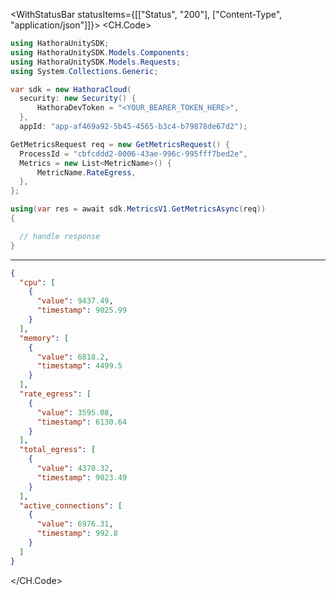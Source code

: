 

<WithStatusBar statusItems={[["Status", "200"], ["Content-Type", "application/json"]]}>
  <CH.Code>
  ```csharp GetMetrics.cs
  using HathoraUnitySDK;
using HathoraUnitySDK.Models.Components;
using HathoraUnitySDK.Models.Requests;
using System.Collections.Generic;

var sdk = new HathoraCloud(
    security: new Security() {
        HathoraDevToken = "<YOUR_BEARER_TOKEN_HERE>",
    },
    appId: "app-af469a92-5b45-4565-b3c4-b79878de67d2");

GetMetricsRequest req = new GetMetricsRequest() {
    ProcessId = "cbfcddd2-0006-43ae-996c-995fff7bed2e",
    Metrics = new List<MetricName>() {
        MetricName.RateEgress,
    },
};

using(var res = await sdk.MetricsV1.GetMetricsAsync(req))
{

    // handle response
}
  ```
  ---

  ```json Example Response
  {
    "cpu": [
      {
        "value": 9437.49,
        "timestamp": 9025.99
      }
    ],
    "memory": [
      {
        "value": 6818.2,
        "timestamp": 4499.5
      }
    ],
    "rate_egress": [
      {
        "value": 3595.08,
        "timestamp": 6130.64
      }
    ],
    "total_egress": [
      {
        "value": 4370.32,
        "timestamp": 9023.49
      }
    ],
    "active_connections": [
      {
        "value": 6976.31,
        "timestamp": 992.8
      }
    ]
  }
  ```
  </CH.Code>
</WithStatusBar>
